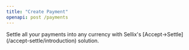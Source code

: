 ```yaml
---
title: "Create Payment"
openapi: post /payments
---
```


<Tip>
  Settle all your payments into any currency with Sellix's [Accept->Settle](/accept-settle/introduction) solution.
</Tip>